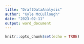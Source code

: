 ---
title: "DraftDataAnalysis"
author: "Kyle McCullough"
date: "2023-02-11"
output: word_document
---

```{r setup, include=FALSE}
knitr::opts_chunk$set(echo = TRUE)
```



